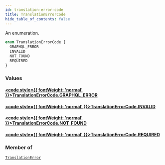 ```yaml
---
id: translation-error-code
title: TranslationErrorCode
hide_table_of_contents: false
---
```








An enumeration.

```graphql
enum TranslationErrorCode {
  GRAPHQL_ERROR
  INVALID
  NOT_FOUND
  REQUIRED
}
```


### Values

#### [<code style={{ fontWeight: 'normal' }}>TranslationErrorCode.<b>GRAPHQL_ERROR</b></code>](#) 
> 
> 

#### [<code style={{ fontWeight: 'normal' }}>TranslationErrorCode.<b>INVALID</b></code>](#) 
> 
> 

#### [<code style={{ fontWeight: 'normal' }}>TranslationErrorCode.<b>NOT_FOUND</b></code>](#) 
> 
> 

#### [<code style={{ fontWeight: 'normal' }}>TranslationErrorCode.<b>REQUIRED</b></code>](#) 
> 
> 



### Member of

[`TranslationError`](../../../developer/api-reference/objects/translation-error)  <Badge class="secondary" text="object"/>



